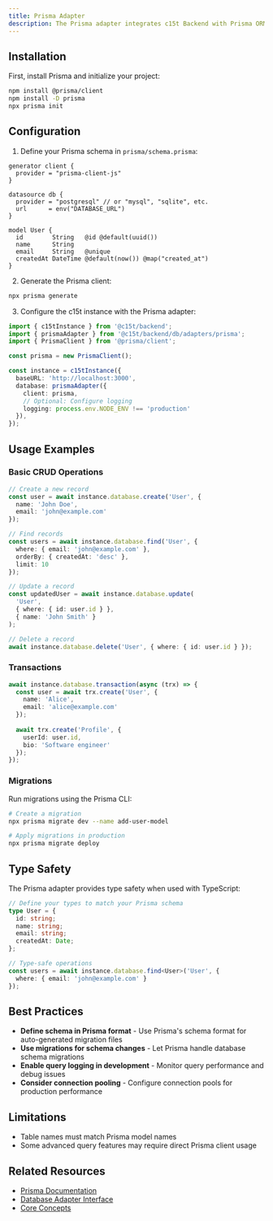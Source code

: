 ```yaml
---
title: Prisma Adapter
description: The Prisma adapter integrates c15t Backend with Prisma ORM, providing type-safe database access with migration support and automatic schema generation.
---
```

## Installation

First, install Prisma and initialize your project:

```bash
npm install @prisma/client
npm install -D prisma
npx prisma init
```

## Configuration

1. Define your Prisma schema in `prisma/schema.prisma`:

```prisma
generator client {
  provider = "prisma-client-js"
}

datasource db {
  provider = "postgresql" // or "mysql", "sqlite", etc.
  url      = env("DATABASE_URL")
}

model User {
  id        String   @id @default(uuid())
  name      String
  email     String   @unique
  createdAt DateTime @default(now()) @map("created_at")
}
```

2. Generate the Prisma client:

```bash
npx prisma generate
```

3. Configure the c15t instance with the Prisma adapter:

```typescript
import { c15tInstance } from '@c15t/backend';
import { prismaAdapter } from '@c15t/backend/db/adapters/prisma';
import { PrismaClient } from '@prisma/client';

const prisma = new PrismaClient();

const instance = c15tInstance({
  baseURL: 'http://localhost:3000',
  database: prismaAdapter({ 
    client: prisma,
    // Optional: Configure logging
    logging: process.env.NODE_ENV !== 'production'
  }),
});
```

## Usage Examples

### Basic CRUD Operations

```typescript
// Create a new record
const user = await instance.database.create('User', {
  name: 'John Doe',
  email: 'john@example.com'
});

// Find records
const users = await instance.database.find('User', {
  where: { email: 'john@example.com' },
  orderBy: { createdAt: 'desc' },
  limit: 10
});

// Update a record
const updatedUser = await instance.database.update(
  'User',
  { where: { id: user.id } },
  { name: 'John Smith' }
);

// Delete a record
await instance.database.delete('User', { where: { id: user.id } });
```

### Transactions

```typescript
await instance.database.transaction(async (trx) => {
  const user = await trx.create('User', { 
    name: 'Alice',
    email: 'alice@example.com'
  });
  
  await trx.create('Profile', { 
    userId: user.id,
    bio: 'Software engineer'
  });
});
```

### Migrations

Run migrations using the Prisma CLI:

```bash
# Create a migration
npx prisma migrate dev --name add-user-model

# Apply migrations in production
npx prisma migrate deploy
```

## Type Safety

The Prisma adapter provides type safety when used with TypeScript:

```typescript
// Define your types to match your Prisma schema
type User = {
  id: string;
  name: string;
  email: string;
  createdAt: Date;
};

// Type-safe operations
const users = await instance.database.find<User>('User', {
  where: { email: 'john@example.com' }
});
```

## Best Practices

- **Define schema in Prisma format** - Use Prisma's schema format for auto-generated migration files
- **Use migrations for schema changes** - Let Prisma handle database schema migrations
- **Enable query logging in development** - Monitor query performance and debug issues
- **Consider connection pooling** - Configure connection pools for production performance

## Limitations

- Table names must match Prisma model names
- Some advanced query features may require direct Prisma client usage

## Related Resources

- [Prisma Documentation](https://www.prisma.io/docs)
- [Database Adapter Interface](/backend/database-adapters)
- [Core Concepts](/backend/core-concepts)